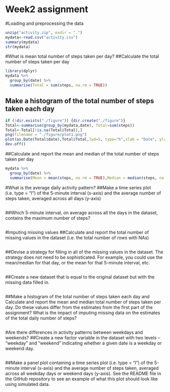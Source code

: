 Week2 assignment
================

#Loading and preprocessing the data
```r
unzip("activity.zip", exdir = ".")
mydata<-read.csv("activity.csv")
summary(mydata)
str(mydata)
```

#What is mean total number of steps taken per day?
##Calculate the total number of steps taken per day
```r
library(dplyr)
mydata %>% 
  group_by(date) %>% 
  summarise(Total = sum(steps, na.rm = TRUE))
```
## Make a histogram of the total number of steps taken each day
```r
if (!dir.exists("./figure")) {dir.create("./figure")}
Total<-summarise(group_by(mydata,date), Total=sum(steps))
Total<-Total[!is.na(Total$Total),]
png(filename = "./figure/plot1.png")
plot(as.Date(Total$date),Total$Total,lwd=5, type="h",xlab = "Date", ylab = "Sum of steps taken")
dev.off()
```
##Calculate and report the mean and median of the total number of steps taken per day
```r
mydata %>% 
  group_by(date) %>% 
  summarise(Mean = mean(steps, na.rm = TRUE),Median = median(steps, na.rm = TRUE))
```

#What is the average daily activity pattern?
##Make a time series plot (i.e. \color{red}{\verb|type = "l"|}type = "l") of the 5-minute interval (x-axis) and the average number of steps taken, averaged across all days (y-axis)
```r

```
##Which 5-minute interval, on average across all the days in the dataset, contains the maximum number of steps?
```r

```

#Imputing missing values
##Calculate and report the total number of missing values in the dataset (i.e. the total number of rows with \color{red}{\verb|NA|}NAs)
```r

```
##Devise a strategy for filling in all of the missing values in the dataset. The strategy does not need to be sophisticated. For example, you could use the mean/median for that day, or the mean for that 5-minute interval, etc.
```r

```
##Create a new dataset that is equal to the original dataset but with the missing data filled in.
```r

```
##Make a histogram of the total number of steps taken each day and Calculate and report the mean and median total number of steps taken per day. Do these values differ from the estimates from the first part of the assignment? What is the impact of imputing missing data on the estimates of the total daily number of steps?
```r

```

#Are there differences in activity patterns between weekdays and weekends?
##Create a new factor variable in the dataset with two levels – “weekday” and “weekend” indicating whether a given date is a weekday or weekend day.
```r

```
##Make a panel plot containing a time series plot (i.e. \color{red}{\verb|type = "l"|}type = "l") of the 5-minute interval (x-axis) and the average number of steps taken, averaged across all weekday days or weekend days (y-axis). See the README file in the GitHub repository to see an example of what this plot should look like using simulated data.
```r

```

